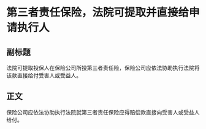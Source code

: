 # 第三者责任保险，法院可提取并直接给申请执行人
## 副标题
法院可提取投保人在保险公司所投第三者责任险，保险公司应依法协助执行法院将该款直接给付受害人或受益人。
## 正文
保险公司应依法协助执行法院就第三者责任保险应得赔偿款直接向受害人或受益人给付。